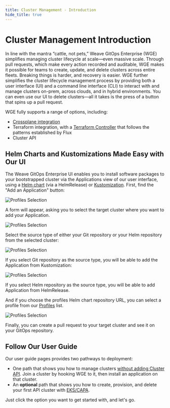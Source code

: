 ```yaml
---
title: Cluster Management - Introduction
hide_title: true
---
```



# Cluster Management Introduction <TierLabel tiers="Enterprise" />

In line with the mantra “cattle, not pets,” Weave GitOps Enterprise (WGE) simplifies managing cluster lifecycle at scale—even massive scale. Through pull requests, which make every action recorded and auditable, WGE makes it possible for teams to create, update, and delete clusters across entire fleets. Breaking things is harder, and recovery is easier. WGE further simplifies the cluster lifecycle management process by providing both a user interface (UI) and a command line interface (CLI) to interact with and manage clusters on-prem, across clouds, and in hybrid environments. You can even use our UI to delete clusters—all it takes is the press of a button that spins up a pull request.

WGE fully supports a range of options, including:
- [Crossplane integration](https://www.weave.works/blog/gitops-goes-beyond-kubernetes-with-weave-gitops-upbound-s-universal-crossplane)
- Terraform integration, with a [Terraform Controller](https://docs.gitops.weave.works/docs/terraform/overview/) that follows the patterns established by Flux
- Cluster API 

## Helm Charts and Kustomizations Made Easy with Our UI

The Weave GitOps Enterprise UI enables you to install software packages to your bootstrapped cluster via the Applications view of our user interface, using a [Helm chart](https://www.weave.works/blog/helm-charts-in-kubernetes) (via a HelmRelease) or [Kustomization](https://fluxcd.io/flux/components/kustomize/kustomization/). First, find the "Add an Application" button:

![Profiles Selection](./img/add-application-btn.png)

A form will appear, asking you to select the target cluster where you want to add your Application.

![Profiles Selection](./img/add-application-form.png)

Select the source type of either your Git repository or your Helm repository from the selected cluster:

![Profiles Selection](./img/add-application-select-source.png)

If you select Git repository as the source type, you will be able to add the Application from Kustomization:

![Profiles Selection](./img/add-application-kustomization.png)

If you select Helm repository as the source type, you will be able to add Application from HelmRelease. 

And if you choose the profiles Helm chart repository URL, you can select a profile from our [Profiles](profiles.mdx) list.

![Profiles Selection](./img/add-application-helm-release.png)

Finally, you can create a pull request to your target cluster and see it on your GitOps repository.

## Follow Our User Guide

Our user guide pages provides two pathways to deployment:

- One path that shows you how to manage clusters [without adding Cluster API](../../cluster-management/managing-existing-clusters/). Join a cluster by hooking WGE to it, then install an application on that cluster.
- An **optional** path that shows you how to create, provision, and delete your first API cluster with [EKS/CAPA](../cluster-management/deploying-capa-eks.mdx).

Just click the option you want to get started with, and let's go.
